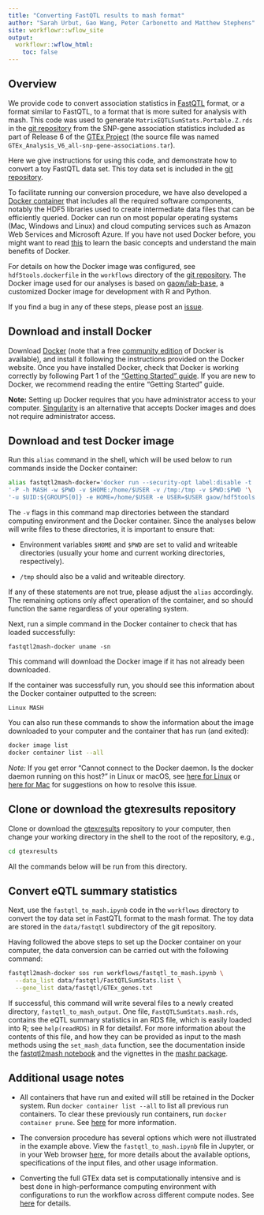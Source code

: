 ```yaml
---
title: "Converting FastQTL results to mash format"
author: "Sarah Urbut, Gao Wang, Peter Carbonetto and Matthew Stephens"
site: workflowr::wflow_site
output:
  workflowr::wflow_html:
    toc: false
---
```


## Overview

We provide code to convert association statistics in
[FastQTL][fastqtl] format, or a format similar to FastQTL, to a format
that is more suited for analysis with mash. This code was used to
generate `MatrixEQTLSumStats.Portable.Z.rds` in the
[git repository][gtexresults] from the SNP-gene association statistics
included as part of Release 6 of the [GTEx Project][gtex] (the source
file was named `GTEx_Analysis_V6_all-snp-gene-associations.tar`).

Here we give instructions for using this code, and demonstrate how to
convert a toy FastQTL data set. This toy data set is included in the
[git repository][gtexresults].

To facilitate running our conversion procedure, we have also developed
a [Docker container][docker-hdf5tools] that includes all the required
software components, notably the HDF5 libraries used to create
intermediate data files that can be efficiently queried. Docker can
run on most popular operating systems (Mac, Windows and Linux) and
cloud computing services such as Amazon Web Services and Microsoft
Azure. If you have not used Docker before, you might want to read
[this][docker-overview] to learn the basic concepts and understand the
main benefits of Docker.

For details on how the Docker image was configured, see
`hdf5tools.dockerfile` in the `workflows` directory of the
[git repository][gtexresults]. The Docker image used for our analyses is
based on [gaow/lab-base][docker-lab-base], a customized Docker image
for development with R and Python.

If you find a bug in any of these steps, please post an
[issue][issues].

## Download and install Docker

Download [Docker][docker-download] (note that a free
[community edition][docker-ce] of Docker is available), and install it
following the instructions provided on the Docker website. Once you
have installed Docker, check that Docker is working correctly by
following Part 1 of the ["Getting Started" guide][docker-getting-started].
If you are new to Docker, we recommend reading the entire "Getting
Started" guide.

**Note:** Setting up Docker requires that you have administrator
access to your computer. [Singularity][singularity] is an
alternative that accepts Docker images and does not require
administrator access.

## Download and test Docker image

Run this `alias` command in the shell, which will be used below to run
commands inside the Docker container:

```bash
alias fastqtl2mash-docker='docker run --security-opt label:disable -t '\
'-P -h MASH -w $PWD -v $HOME:/home/$USER -v /tmp:/tmp -v $PWD:$PWD '\
'-u $UID:${GROUPS[0]} -e HOME=/home/$USER -e USER=$USER gaow/hdf5tools'
```

The `-v` flags in this command map directories between the standard
computing environment and the Docker container. Since the analyses
below will write files to these directories, it is important to ensure
that:

  + Environment variables `$HOME` and `$PWD` are set to valid and
    writeable directories (usually your home and current working
    directories, respectively).

  + `/tmp` should also be a valid and writeable directory.

If any of these statements are not true, please adjust the `alias`
accordingly. The remaining options only affect operation of the
container, and so should function the same regardless of your operating
system.

Next, run a simple command in the Docker container to check that has
loaded successfully:

```
fastqtl2mash-docker uname -sn
```

This command will download the Docker image if it has not already been
downloaded.

If the container was successfully run, you should see this information
about the Docker container outputted to the screen:

```
Linux MASH
```

You can also run these commands to show the information about the
image downloaded to your computer and the container that has run
(and exited):

```bash
docker image list
docker container list --all
```

*Note:* If you get error "Cannot connect to the Docker daemon. Is the
docker daemon running on this host?" in Linux or macOS, see
[here for Linux][docker-daemon-linux]
or [here for Mac][docker-daemon-mac] for
suggestions on how to resolve this issue.

## Clone or download the gtexresults repository

Clone or download the [gtexresults][gtexresults] repository to your
computer, then change your working directory in the shell to the root
of the repository, e.g.,

```bash
cd gtexresults
```

All the commands below will be run from this directory.

## Convert eQTL summary statistics

Next, use the `fastqtl_to_mash.ipynb` code in the `workflows`
directory to convert the toy data set in FastQTL format to the mash
format. The toy data are stored in the `data/fastqtl` subdirectory of
the git repository.

Having followed the above steps to set up the Docker container on your
computer, the data conversion can be carried out with the following
command:

```bash
fastqtl2mash-docker sos run workflows/fastqtl_to_mash.ipynb \
  --data_list data/fastqtl/FastQTLSumStats.list \
  --gene_list data/fastqtl/GTEx_genes.txt
```

If successful, this command will write several files to a newly
created directory, `fastqtl_to_mash_output`. One file,
`FastQTLSumStats.mash.rds`, contains the eQTL summary statistics in an
RDS file, which is easily loaded into R; see `help(readRDS)` in R for
detailsf. For more information about the contents of this file, and
how they can be provided as input to the mash methods using the
`set_mash_data` function, see the documentation inside the
[fastqtl2mash notebook][fastqtl2mash-notebook] and the vignettes in
the [mashr package][mashr].

## Additional usage notes

+ All containers that have run and exited will still be retained in
the Docker system. Run `docker container list --all` to list all
previous run containers. To clear these previously run containers, run
`docker container prune`. See [here][docker-prune] for more
information.

+ The conversion procedure has several options which were not
illustrated in the example above. View the `fastqtl_to_mash.ipynb`
file in Jupyter, or in your Web browser
[here][fastqtl2mash-notebook], for more details about the available
options, specifications of the input files, and other usage information.

+ Converting the full GTEx data set is computationally intensive and
is best done in high-performance computing environment with
configurations to run the workflow across different compute nodes. See
[here][sos-cluster-info] for details.

[gtex]: http://gtexportal.org
[gtexresults]: https://github.com/stephenslab/gtexresults
[issues]: https://github.com/stephenslab/gtexresults/issues
[fastqtl]: http://fastqtl.sourceforge.net
[mashr]: https://github.com/stephenslab/mashr
[docker-lab-base]: https://hub.docker.com/r/gaow/lab-base
[docker-overview]: https://docs.docker.com/engine/docker-overview
[docker-download]: https://docs.docker.com/install
[docker-ce]: https://www.docker.com/community-edition
[docker-getting-started]: https://docs.docker.com/get-started
[docker-hdf5tools]: https://hub.docker.com/r/gaow/hdf5tools
[singularity]: https://singularity.lbl.gov/docs-docker
[docker-prune]: https://stackoverflow.com/questions/17014263/should-i-be-concerned-about-excess-non-running-docker-containers
[docker-daemon-linux]: https://askubuntu.com/questions/477551/how-can-i-use-docker-without-sudo
[docker-daemon-mac]: https://github.com/wodby/docker4drupal/issues/15
[sos-cluster-info]: https://vatlab.github.io/sos-docs/doc/documentation/Remote_Execution.html
[fastqtl2mash-notebook]: https://github.com/stephenslab/gtexresults/blob/master/workflows/fastqtl_to_mash.ipynb
